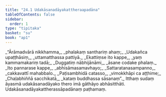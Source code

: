 ```yaml
---
title: "24.1 Udakāsanadāyakattheraapadāna"
tableOfContents: false
sidebar:
  order: 1
type: "tipitaka"
basket: "su"
book: "ap1"
---
```



<DynamicBreadcrumb />

<Division number="1" book="ap1" bookNo="20" page="245">

<Paragraph number="2973" type="verses" book="ap1">
_“Ārāmadvārā nikkhamma,_  
_phalakaṃ santhariṃ ahaṃ;_  
_Udakañca upaṭṭhāsiṃ,_  
_uttamatthassa pattiyā._  

</Paragraph>

</Division>
<Division number="2" book="ap1" bookNo="20" page="245">

<Paragraph number="2974" type="verses" book="ap1">
_Ekattiṃse ito kappe,_  
_yaṃ kammamakariṃ tadā;_  
_Duggatiṃ nābhijānāmi,_  
_āsane codake phalaṃ._  

</Paragraph>

</Division>
<Division number="3" book="ap1" bookNo="20" page="245">

<Paragraph number="2975" type="verses" book="ap1">
_Ito pannarase kappe,_  
_abhisāmasamavhayo;_  
_Sattaratanasampanno,_  
_cakkavattī mahabbalo._  

</Paragraph>

</Division>
<Division number="4" book="ap1" bookNo="20" page="245">

<Paragraph number="2976" type="verses" book="ap1">
_Paṭisambhidā catasso,_  
_vimokkhāpi ca aṭṭhime;_  
_Chaḷabhiññā sacchikatā,_  
_kataṃ buddhassa sāsanaṃ”._  

</Paragraph>

<Paragraph number="2977" book="ap1">
Itthaṃ sudaṃ āyasmā udakāsanadāyako thero imā gāthāyo abhāsitthāti.

</Paragraph>
</Division>

<Paragraph number="2978" type="center" book="ap1">
Udakāsanadāyakattherassāpadānaṃ paṭhamaṃ.
</Paragraph>